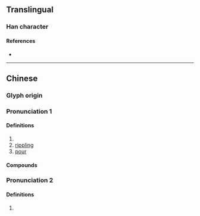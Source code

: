 {{character info}}
==Translingual==

===Han character===
{{Han char|rn=85|rad=水|as=12|sn=15|four=38140|canj=EFBK|ids=⿰氵敝}}

====References====
* {{Han ref|kx=0648.290|dkj=18220|dj=1058.150|hdz=31721.070|uh=6F4E|ud=28494|bh=E276|bd=57974}}

----

==Chinese==
{{zh-forms}}

===Glyph origin===
{{Han etym}}

===Pronunciation 1===
{{zh-pron
|m=pì
|c=pik1
|mc=1
|oc=1
|ma=
|cat=a,v
}}

====Definitions====
{{zh-hanzi}}

# {{n-g|the [[appearance]] of [[fish]] [[swimming]] in [[water]]}}
# [[rippling]]
# [[pour]]

====Compounds====
{{zh-der|潎潎}}

===Pronunciation 2===
{{zh-pron
|m=piē
|c=pit3
|mc=2
|oc=2
|cat=a
}}

====Definitions====
{{zh-hanzi}}

# {{zh-only|潎洌}}